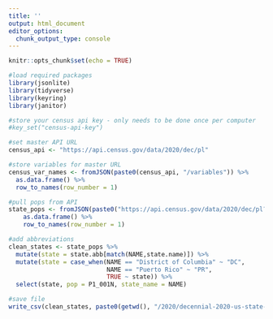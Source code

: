 ```yaml
---
title: ''
output: html_document
editor_options: 
  chunk_output_type: console
---
```


```r
knitr::opts_chunk$set(echo = TRUE)

#load required packages
library(jsonlite)
library(tidyverse)
library(keyring)
library(janitor)

#store your census api key - only needs to be done once per computer
#key_set("census-api-key")

#set master API URL
census_api <- "https://api.census.gov/data/2020/dec/pl"

#store variables for master URL
census_var_names <- fromJSON(paste0(census_api, "/variables")) %>%
  as.data.frame() %>%
  row_to_names(row_number = 1)


```

```r

#pull pops from API
state_pops <- fromJSON(paste0("https://api.census.gov/data/2020/dec/pl?get=NAME,P1_001N&for=state:*&key=", key_get("census-api-key"))) %>%
    as.data.frame() %>%
    row_to_names(row_number = 1) 

#add abbreviations
clean_states <- state_pops %>%
  mutate(state = state.abb[match(NAME,state.name)]) %>%
  mutate(state = case_when(NAME == "District of Columbia" ~ "DC",
                           NAME == "Puerto Rico" ~ "PR",
                           TRUE ~ state)) %>%
  select(state, pop = P1_001N, state_name = NAME)

#save file
write_csv(clean_states, paste0(getwd(), "/2020/decennial-2020-us-state-totals.csv"))

```


